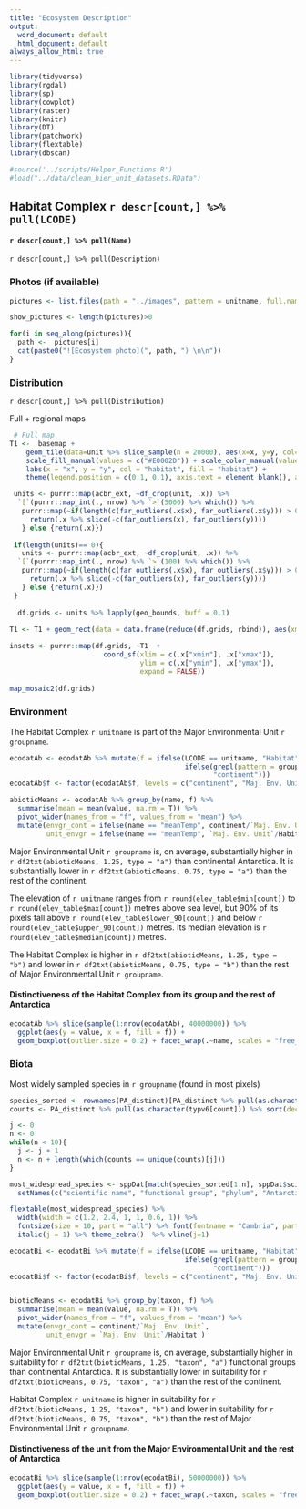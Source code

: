 ```yaml
---
title: "Ecosystem Description"
output:
  word_document: default
  html_document: default
always_allow_html: true
---
```



```r
library(tidyverse)
library(rgdal)
library(sp)
library(cowplot)
library(raster)
library(knitr)
library(DT)
library(patchwork)
library(flextable)
library(dbscan)

#source('../scripts/Helper_Functions.R')
#load("../data/clean_hier_unit_datasets.RData")

```

## Habitat Complex `r descr[count,] %>% pull(LCODE)`
#### `r descr[count,] %>% pull(Name)`
`r descr[count,] %>% pull(Description)`

### Photos (if available)

```r
pictures <- list.files(path = "../images", pattern = unitname, full.names = TRUE) %>% grep(pattern = "XX", value = TRUE)

show_pictures <- length(pictures)>0

```

```r
for(i in seq_along(pictures)){
  path <-  pictures[i]
  cat(paste0("![Ecosystem photo](", path, ") \n\n"))
}

```


### Distribution

`r descr[count,] %>% pull(Distribution)`

Full + regional maps

```r

 # Full map
T1 <-  basemap +
    geom_tile(data=unit %>% slice_sample(n = 20000), aes(x=x, y=y, col= LCODE, fill = LCODE), lwd = 0.4) +
    scale_fill_manual(values = c("#E0002D")) + scale_color_manual(values = c("#E0002D")) +
    labs(x = "x", y = "y", col = "habitat", fill = "habitat") + 
    theme(legend.position = c(0.1, 0.1), axis.text = element_blank(), axis.ticks = element_blank())

 units <- purrr::map(acbr_ext, ~df_crop(unit, .x)) %>% 
  `[`(purrr::map_int(., nrow) %>% `>`(5000) %>% which()) %>% 
   purrr::map(~if(length(c(far_outliers(.x$x), far_outliers(.x$y))) > 0){
     return(.x %>% slice(-c(far_outliers(x), far_outliers(y))))
   } else {return(.x)})
 
 if(length(units)== 0){
   units <- purrr::map(acbr_ext, ~df_crop(unit, .x)) %>% 
  `[`(purrr::map_int(., nrow) %>% `>`(100) %>% which()) %>% 
   purrr::map(~if(length(c(far_outliers(.x$x), far_outliers(.x$y))) > 0){
     return(.x %>% slice(-c(far_outliers(x), far_outliers(y))))
   } else {return(.x)})
 }
 
  df.grids <- units %>% lapply(geo_bounds, buff = 0.1)
  
T1 <- T1 + geom_rect(data = data.frame(reduce(df.grids, rbind)), aes(xmin = xmin, xmax = xmax, ymin = ymin, ymax = ymax), fill = NA, color = "black", linewidth = 0.8, inherit.aes = FALSE)

insets <- purrr::map(df.grids, ~T1  + 
                       coord_sf(xlim = c(.x["xmin"], .x["xmax"]), 
                                ylim = c(.x["ymin"], .x["ymax"]), 
                                expand = FALSE))
  
map_mosaic2(df.grids)


```


### Environment

The Habitat Complex `r unitname` is part of the Major Environmental Unit `r groupname`.

```r
ecodatAb <- ecodatAb %>% mutate(f = ifelse(LCODE == unitname, "Habitat", 
                                           ifelse(grepl(pattern = groupname, LCODE), "Maj. Env. Unit", 
                                                  "continent")))
ecodatAb$f <- factor(ecodatAb$f, levels = c("continent", "Maj. Env. Unit", "Habitat"))

abioticMeans <- ecodatAb %>% group_by(name, f) %>% 
  summarise(mean = mean(value, na.rm = T)) %>% 
  pivot_wider(names_from = "f", values_from = "mean") %>% 
  mutate(envgr_cont = ifelse(name == "meanTemp", continent/`Maj. Env. Unit`, `Maj. Env. Unit`/ continent), 
         unit_envgr = ifelse(name == "meanTemp", `Maj. Env. Unit`/Habitat, Habitat / `Maj. Env. Unit`))  

```

Major Environmental Unit `r groupname` is, on average, substantially higher in `r df2txt(abioticMeans, 1.25, type = "a")` than continental Antarctica. It is substantially lower in `r df2txt(abioticMeans, 0.75, type = "a")` than the rest of the continent.

The elevation of `r unitname` ranges from `r round(elev_table$min[count])` to `r round(elev_table$max[count])` metres above sea level, but 90% of its pixels fall above `r round(elev_table$lower_90[count])` and below `r round(elev_table$upper_90[count])` metres. Its median elevation is `r round(elev_table$median[count])` metres.

The Habitat Complex is higher in `r df2txt(abioticMeans, 1.25, type = "b")` and lower in `r df2txt(abioticMeans, 0.75, type = "b")` than the rest of Major Environmental Unit `r groupname`.

#### Distinctiveness of the Habitat Complex from its group and the rest of Antarctica

```r
ecodatAb %>% slice(sample(1:nrow(ecodatAb), 40000000)) %>% 
  ggplot(aes(y = value, x = f, fill = f)) + 
  geom_boxplot(outlier.size = 0.2) + facet_wrap(.~name, scales = "free_y") + labs(x = "Category", fill = "Category")
```


### Biota

Most widely sampled species in `r groupname` (found in most pixels)
```r
species_sorted <- rownames(PA_distinct)[PA_distinct %>% pull(as.character(typv6[count])) %>% order(decreasing = TRUE)]
counts <- PA_distinct %>% pull(as.character(typv6[count])) %>% sort(decreasing = TRUE)

j <- 0
n <- 0
while(n < 10){
  j <- j + 1
  n <- n + length(which(counts == unique(counts)[j]))
}

most_widespread_species <- sppDat[match(species_sorted[1:n], sppDat$scientific),] %>% dplyr::select(scientific, Functional_group, phylum) %>% data.frame(restricted = species_sorted[1:n] %in% restricted_spp, count = counts[1:n], relative_pct = round(100*counts[1:n]/sum(counts), 2)) %>% filter(relative_pct > 0) %>% 
  setNames(c("scientific name", "functional group", "phylum", "Antarctic specialist", "count", "percent of samp"))

flextable(most_widespread_species) %>%
  width(width = c(1.2, 2.4, 1, 1, 0.6, 1)) %>% 
  fontsize(size = 10, part = "all") %>% font(fontname = "Cambria", part = "all") %>%
  italic(j = 1) %>% theme_zebra()  %>% vline(j=1)
```


```r

ecodatBi <- ecodatBi %>% mutate(f = ifelse(LCODE == unitname, "Habitat", 
                                           ifelse(grepl(pattern = groupname, LCODE), "Maj. Env. Unit", 
                                                  "continent")))
ecodatBi$f <- factor(ecodatBi$f, levels = c("continent", "Maj. Env. Unit", "Habitat"))


bioticMeans <- ecodatBi %>% group_by(taxon, f) %>% 
  summarise(mean = mean(value, na.rm = T)) %>% 
  pivot_wider(names_from = "f", values_from = "mean") %>% 
  mutate(envgr_cont = continent/`Maj. Env. Unit`, 
         unit_envgr = `Maj. Env. Unit`/Habitat )

```  

Major Environmental Unit `r groupname` is, on average, substantially higher in suitability for 
`r df2txt(bioticMeans, 1.25, "taxon", "a")` 
functional groups than continental Antarctica. It is substantially lower in suitability for
`r df2txt(bioticMeans, 0.75, "taxon", "a")` 
than the rest of the continent.

Habitat Complex `r unitname` is higher in suitability for `r df2txt(bioticMeans, 1.25, "taxon", "b")` 
and lower in suitability for `r df2txt(bioticMeans, 0.75, "taxon", "b")` than the rest of Major Environmental Unit `r groupname`.



#### Distinctiveness of the unit from the Major Environmental Unit and the rest of Antarctica 
 
```r
ecodatBi %>% slice(sample(1:nrow(ecodatBi), 50000000)) %>% 
  ggplot(aes(y = value, x = f, fill = f)) + 
  geom_boxplot(outlier.size = 0.2) + facet_wrap(.~taxon, scales = "free") + labs(x = "", fill = "") + theme(strip.text = element_text(size = 8), axis.text.x = element_blank())

```
